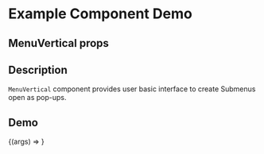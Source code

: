 
<Meta title="Example/MenuVertical" component={MenuVertical} />

# Example Component Demo

## MenuVertical props
<Props of={MenuVertical} />

## Description

`MenuVertical` component provides user basic interface to create Submenus open as pop-ups.

## Demo

<Canvas>
  <Story name="AntD MenuVertical">
    {(args) => <MenuVertical {...args} />}
  </Story>
</Canvas>